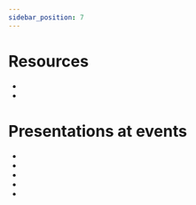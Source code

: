 ```yaml
---
sidebar_position: 7
---
```



# Resources

-   <Link
        name={'Pitch Slide Deck'}
        url={'https://github.com/eclipse-xpanse/xpanse-relops/blob/main/presentations/osc-pitch-deck.pdf'}
    />
-   <Link name={'Demo'} url={'https://youtu.be/P5C4z12YUGI'} />

# Presentations at events

-   <Link
        name={'EclipseCon 2022, Open Services Cloud: unleash cloud managed services (video)'}
        url={'https://youtu.be/O_4L2S6XF00'}
    />
-   <Link
        name={'EclipseCon 2023 - Eclipse Xpanse - An Open Services Cloud Project (video)'}
        url={'https://www.youtube.com/watch?v=99wqDZA1yVU&t'}
    />
-   <Link
        name={'EclipseCon 2023 - Eclipse Xpanse - An Open Services Cloud Project (slides)'}
        url={'https://github.com/eclipse-xpanse/xpanse-relops/blob/main/presentations/eclipsecon-2023-xpanse.pdf'}
    />
-   <Link
        name={'EclipseCon 2023 - Open Cloud Services and an Open Cloud Computing Stack (video)'}
        url={'https://www.youtube.com/watch?v=6InnOvfn2Kk&t'}
    />
-   <Link
        name={'EclipseCon 2023 - Open Cloud Services and an Open Cloud Computing Stack (slides)'}
        url={'https://github.com/eclipse-xpanse/xpanse-relops/blob/main/presentations/eclipsecon-2023-scs-xpanse.pdf'}
    />
